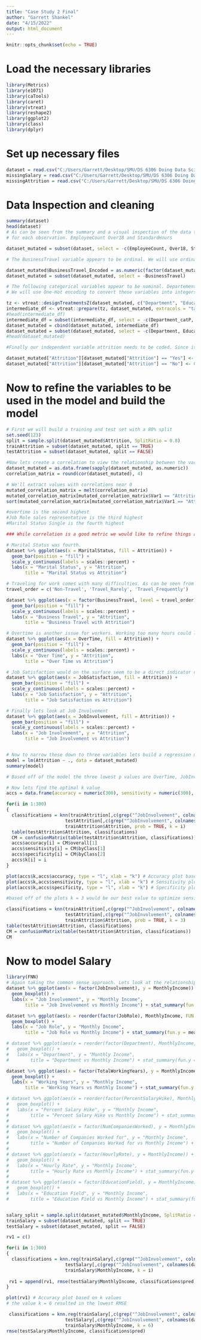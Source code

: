```yaml
---
title: "Case Study 2 Final"
author: "Garrett Shankel"
date: "4/15/2022"
output: html_document
---
```


```r
knitr::opts_chunk$set(echo = TRUE)
```


# Load the necessary libraries
```r
library(Metrics)
library(e1071)
library(caTools)
library(caret)
library(vtreat)
library(reshape2)
library(ggplot2)
library(class)
library(dplyr)
```


# Set up necessary files
```r
dataset = read.csv("C:/Users/Garrett/Desktop/SMU/DS 6306 Doing Data Science/MSDS_6306_Doing-Data-Science-Master/MSDS_6306_Doing-Data-Science-Master/Unit 14 and 15 Case Study 2/CaseStudy2-data.csv")
missingSalary = read.csv("C:/Users/Garrett/Desktop/SMU/DS 6306 Doing Data Science/MSDS_6306_Doing-Data-Science-Master/MSDS_6306_Doing-Data-Science-Master/Unit 14 and 15 Case Study 2/CaseStudy2CompSet No Salary.csv")
missingAttrition = read.csv("C:/Users/Garrett/Desktop/SMU/DS 6306 Doing Data Science/MSDS_6306_Doing-Data-Science-Master/MSDS_6306_Doing-Data-Science-Master/Unit 14 and 15 Case Study 2/CaseStudy2CompSet No Attrition.csv")
```

# Data Inspection and cleaning
```r
summary(dataset)
head(dataset)
# As can be seen from the summary and a visual inspection of the data the following variables can be removed since they list the same value 
# for each observation. EmployeeCount Over18 and StandardHours

dataset_mutated = subset(dataset, select = -c(EmployeeCount, Over18, StandardHours))

# The BusinessTravel variable appears to be ordinal. We will use ordinal encoding to convert this variable into an integer

dataset_mutated$BusinessTravel_Encoded = as.numeric(factor(dataset_mutated$BusinessTravel, levels = c("Non-Travel", "Travel_Rarely", "Travel_Frequently")))
dataset_mutated = subset(dataset_mutated, select = -BusinessTravel)

# The following categorical variables appear to be nominal. Departement, EducationField, Gender, JobRole, MaritalStatus, OverTime
# We will use One-Hot encoding to convert these variables into integers.

tz <- vtreat::designTreatmentsZ(dataset_mutated, c("Department", "EducationField", "Gender", "JobRole", "MaritalStatus", "OverTime"))
intermediate_df <- vtreat::prepare(tz, dataset_mutated, extracols = "target")
#head(intermediate_df)
intermediate_df = subset(intermediate_df, select = -c(Department_catP, EducationField_catP, JobRole_catP, MaritalStatus_catP))
dataset_mutated = cbind(dataset_mutated, intermediate_df)
dataset_mutated = subset(dataset_mutated, select = -c(Department, EducationField, Gender, JobRole, MaritalStatus, OverTime))
#head(dataset_mutated)

#Finally our independent variable attrition needs to be coded. Since it is a yes or no value we will code it as 0 for No and 1 for Yes

dataset_mutated["Attrition"][dataset_mutated["Attrition"] == "Yes"] <- 1
dataset_mutated["Attrition"][dataset_mutated["Attrition"] == "No"] <- 0
```

# Now to refine the variables to be used in the model and build the model
```r
# First we will build a training and test set with a 80% split
set.seed(123)
split = sample.split(dataset_mutated$Attrition, SplitRatio = 0.8)
trainAttrition = subset(dataset_mutated, split == TRUE)
testAttrition = subset(dataset_mutated, split == FALSE)

#Now lets create a correlation to view the relationship between the variables
dataset_mutated = as.data.frame(sapply(dataset_mutated, as.numeric))
correlation_matrix = round(cor(dataset_mutated), 4)

# We'll extract values with correlations near 0
mutated_correlation_matrix = melt(correlation_matrix)
mutated_correlation_matrix[mutated_correlation_matrix$Var1 == "Attrition",] # show values for attrition
sort(mutated_correlation_matrix[mutated_correlation_matrix$Var1 == "Attrition",]$value, TRUE)[2] # The highest values is obviously 1 for attrition v attrition, what is the second highest?

#overtime is the second highest
#Job Role sales representative is the third highest
#Marital Status Single is the fourth highest

### While correlation is a good metric we would like to refine things a little bit more. Using common sense lets take a look at a few interactions that may cause someone to leave / stay at a job

# Marital Status was fourth. 
dataset %>% ggplot(aes(x = MaritalStatus, fill = Attrition)) +
  geom_bar(position = "fill") +
  scale_y_continuous(labels = scales::percent) +
  labs(x = "Marital Status", y = "Attrition",
       title = "Marital Status vs Attrition")

# Traveling for work comes with many difficulties. As can be seen from the bar graph, attrition increases as travel increases.
travel_order = c('Non-Travel', 'Travel_Rarely', 'Travel_Frequently')

dataset %>% ggplot(aes(x = factor(BusinessTravel, level = travel_order), fill = Attrition)) +
  geom_bar(position = "fill") +
  scale_y_continuous(labels = scales::percent) +
  labs(x = "Business Travel", y = "Attrition",
       title = "Business Travel with Attrition")

# Overtime is another issue for workers. Working too many hours could lead to burnout.
dataset %>% ggplot(aes(x = OverTime, fill = Attrition)) +
  geom_bar(position = "fill") +
  scale_y_continuous(labels = scales::percent) +
  labs(x = "Over Time", y = "Attrition",
       title = "Over Time vs Attrition")

# Job Satisfaction would on the surface seem to be a direct indicator of Attrition.
dataset %>% ggplot(aes(x = JobSatisfaction, fill = Attrition)) +
  geom_bar(position = "fill") +
  scale_y_continuous(labels = scales::percent) +
  labs(x = "Job Satisfaction", y = "Attrition",
       title = "Job Satisfaction vs Attrition")

# Finally lets look at Job Involvement
dataset %>% ggplot(aes(x = JobInvolvement, fill = Attrition)) +
  geom_bar(position = "fill") +
  scale_y_continuous(labels = scales::percent) +
  labs(x = "Job Involvement", y = "Attrition",
       title = "Job Involvement vs Attrition")


# Now to narrow these down to three variables lets build a regression model and check the p-values
model = lm(Attrition ~ ., data = dataset_mutated)
summary(model)

# Based off of the model the three lowest p values are OverTime, JobInvolvment, and JobSatisfaction.

# Now lets find the optimal k value
accs = data.frame(accuracy = numeric(300), sensitivity = numeric(300), specificity = numeric(300), k = numeric(300))

for(i in 1:300)
{
  classifications = knn(trainAttrition[,c(grep("^JobInvolvement", colnames(dataset_mutated)), grep("^JobSatisfaction", colnames(dataset_mutated)), grep("^OverTime_lev_x", colnames(dataset_mutated)))],
                      testAttrition[,c(grep("^JobInvolvement", colnames(dataset_mutated)), grep("^JobSatisfaction", colnames(dataset_mutated)), grep("^OverTime_lev_x", colnames(dataset_mutated)))],
                      trainAttrition$Attrition, prob = TRUE, k = i)
  table(testAttrition$Attrition, classifications)
  CM = confusionMatrix(table(testAttrition$Attrition, classifications))
  accs$accuracy[i] = CM$overall[1]
  accs$sensitivity[i] = CM$byClass[1]
  accs$specificity[i] = CM$byClass[2]
  accs$k[i] = i
}

plot(accs$k,accs$accuracy, type = "l", xlab = "k") # Accuracy plot based on k values
plot(accs$k,accs$sensitivity, type = "l", xlab = "k") # Sensitivity plot based on k values
plot(accs$k,accs$specificity, type = "l", xlab = "k") # Specificity plot based on k values

#based off of the plots k = 3 would be our best value to optimize sensitivity and specificity

classifications = knn(trainAttrition[,c(grep("^JobInvolvement", colnames(dataset_mutated)), grep("^JobSatisfaction", colnames(dataset_mutated)), grep("^OverTime_lev_x", colnames(dataset_mutated)))],
                      testAttrition[,c(grep("^JobInvolvement", colnames(dataset_mutated)), grep("^JobSatisfaction", colnames(dataset_mutated)), grep("^OverTime_lev_x",                  colnames(dataset_mutated)))],
                      trainAttrition$Attrition, prob = TRUE, k = 3)
table(testAttrition$Attrition, classifications)
CM = confusionMatrix(table(testAttrition$Attrition, classifications))
CM
```
# Now to model Salary
```r
library(FNN)
# Again taking the common sense approach. Lets look at the relationship between the categories that would appear to have the largest effect.
dataset %>% ggplot(aes(x = factor(JobInvolvement), y = MonthlyIncome)) +
  geom_boxplot() +
  labs(x = "Job Involvement", y = "Monthly Income",
       title = "Job Involvement vs Monthly Income") + stat_summary(fun.y = mean)

dataset %>% ggplot(aes(x = reorder(factor(JobRole), MonthlyIncome, FUN = mean), y = MonthlyIncome)) +
  geom_boxplot() +
  labs(x = "Job Role", y = "Monthly Income",
       title = "Job Role vs Monthly Income") + stat_summary(fun.y = mean)

# dataset %>% ggplot(aes(x = reorder(factor(Department), MonthlyIncome, FUN = median), y = MonthlyIncome)) +
#   geom_boxplot() +
#   labs(x = "Department", y = "Monthly Income",
#        title = "Department vs Monthly Income") + stat_summary(fun.y = mean)

dataset %>% ggplot(aes(x = factor(TotalWorkingYears), y = MonthlyIncome)) +
  geom_boxplot() +
  labs(x = "Working Years", y = "Monthly Income",
       title = "Working Years vs Monthly Income") + stat_summary(fun.y = mean)

# dataset %>% ggplot(aes(x = reorder(factor(PercentSalaryHike), MonthlyIncome, FUN = median), y = MonthlyIncome)) +
#   geom_boxplot() +
#   labs(x = "Percent Salary Hike", y = "Monthly Income",
#        title = "Percent Salary Hike vs Monthly Income") + stat_summary(fun.y = mean)
# 
# dataset %>% ggplot(aes(x = factor(NumCompaniesWorked), y = MonthlyIncome)) +
#   geom_boxplot() +
#   labs(x = "Number of Companies Worked for", y = "Monthly Income",
#        title = "Number of Companies Worked for vs Monthly Income") + stat_summary(fun.y = mean)
# 
# dataset %>% ggplot(aes(x = factor(HourlyRate), y = MonthlyIncome)) +
#   geom_boxplot() +
#   labs(x = "Hourly Rate", y = "Monthly Income",
#        title = "Hourly Rate vs Monthly Income") + stat_summary(fun.y = mean)
# 
# dataset %>% ggplot(aes(x = factor(EducationField), y = MonthlyIncome)) +
#   geom_boxplot() +
#   labs(x = "Education Field", y = "Monthly Income",
#        title = "Education Field vs Monthly Income") + stat_summary(fun.y = mean)


salary_split = sample.split(dataset_mutated$MonthlyIncome, SplitRatio = 0.8)
trainSalary = subset(dataset_mutated, split == TRUE)
testSalary = subset(dataset_mutated, split == FALSE)

rv1 = c()

for(i in 1:300)
{
  classifications = knn.reg(trainSalary[,c(grep("^JobInvolvement", colnames(dataset_mutated)), grep("^JobRole", colnames(dataset_mutated)), grep("^TotalWorkingYears", colnames(dataset_mutated)))],
                      testSalary[,c(grep("^JobInvolvement", colnames(dataset_mutated)), grep("^JobRole", colnames(dataset_mutated)), grep("^TotalWorkingYears", colnames(dataset_mutated)))],
                      trainSalary$MonthlyIncome, k = i)
  
 rv1 = append(rv1, rmse(testSalary$MonthlyIncome, classifications$pred))
}

plot(rv1) # Accuracy plot based on k values
# the value k = 6 resulted in the lowest RMSE

 classifications = knn.reg(trainSalary[,c(grep("^JobInvolvement", colnames(dataset_mutated)), grep("^JobRole", colnames(dataset_mutated)), grep("^TotalWorkingYears", colnames(dataset_mutated)))],
                      testSalary[,c(grep("^JobInvolvement", colnames(dataset_mutated)), grep("^JobRole", colnames(dataset_mutated)), grep("^TotalWorkingYears", colnames(dataset_mutated)))],
                      trainSalary$MonthlyIncome, k = 6)
rmse(testSalary$MonthlyIncome, classifications$pred)





```
